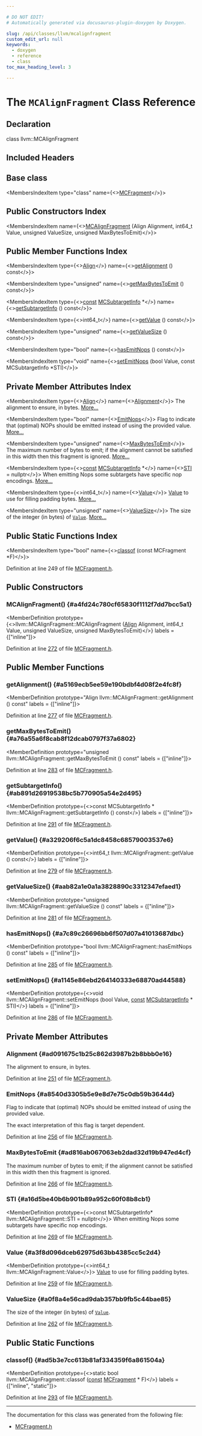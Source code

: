 ```yaml
---

# DO NOT EDIT!
# Automatically generated via docusaurus-plugin-doxygen by Doxygen.

slug: /api/classes/llvm/mcalignfragment
custom_edit_url: null
keywords:
  - doxygen
  - reference
  - class
toc_max_heading_level: 3

---
```





# The `MCAlignFragment` Class Reference

<DoxygenPage pluginConfig={pluginConfig}>



## Declaration

<CodeBlock>class llvm::MCAlignFragment</CodeBlock>

## Included Headers

<IncludesList>
<IncludesListItem
  filePath="llvm/MC/MCFragment.h"
  permalink="/docs/api/files/include/include/llvm/include/llvm/mc/mcfragment-h"
  isLocal="true" />
</IncludesList>

## Base class

<MembersIndex>

<MembersIndexItem
  type="class"
  name={<><a href="/docs/api/classes/llvm/mcfragment">MCFragment</a></>}>
</MembersIndexItem>

</MembersIndex>

## Public Constructors Index

<MembersIndex>

<MembersIndexItem
  name={<><a href="#a4fd24c780cf65830f1112f7dd7bcc5a1">MCAlignFragment</a> (Align Alignment, int64&#95;t Value, unsigned ValueSize, unsigned MaxBytesToEmit)</>}>
</MembersIndexItem>

</MembersIndex>

## Public Member Functions Index

<MembersIndex>

<MembersIndexItem
  type={<><a href="/docs/api/structs/llvm/align">Align</a></>}
  name={<><a href="#a5169ecb5ee59e190bdbf4d08f2e4fc8f">getAlignment</a> () const</>}>
</MembersIndexItem>

<MembersIndexItem
  type="unsigned"
  name={<><a href="#a76a55a6f8cab8f12dcab0797f37a6802">getMaxBytesToEmit</a> () const</>}>
</MembersIndexItem>

<MembersIndexItem
  type={<><a href="/docs/api/files/lib/lib/target/lib/target/aarch64/aarch64promoteconstant-cpp/#a90f8350fecae261c25be85d38b451bff">const</a> <a href="/docs/api/classes/llvm/mcsubtargetinfo">MCSubtargetInfo</a> &#42;</>}
  name={<><a href="#ab891d26919538bc5b770905a54e2d495">getSubtargetInfo</a> () const</>}>
</MembersIndexItem>

<MembersIndexItem
  type={<>int64&#95;t</>}
  name={<><a href="#a329206f6c5a1dc8458c68579003537e6">getValue</a> () const</>}>
</MembersIndexItem>

<MembersIndexItem
  type="unsigned"
  name={<><a href="#aab82a1e0a1a3828890c3312347efaed1">getValueSize</a> () const</>}>
</MembersIndexItem>

<MembersIndexItem
  type="bool"
  name={<><a href="#a7c89c26696bb6f507d07a41013687dbc">hasEmitNops</a> () const</>}>
</MembersIndexItem>

<MembersIndexItem
  type="void"
  name={<><a href="#a1145e86ebd264140333e68870ad44588">setEmitNops</a> (bool Value, const MCSubtargetInfo &#42;STI)</>}>
</MembersIndexItem>

</MembersIndex>

## Private Member Attributes Index

<MembersIndex>

<MembersIndexItem
  type={<><a href="/docs/api/structs/llvm/align">Align</a></>}
  name={<><a href="#ad091675c1b25c862d3987b2b8bbb0e16">Alignment</a></>}>
The alignment to ensure, in bytes. <a href="#ad091675c1b25c862d3987b2b8bbb0e16">More...</a>
</MembersIndexItem>

<MembersIndexItem
  type="bool"
  name={<><a href="#a8540d3305b5e9e8d7e75c0db59b3644d">EmitNops</a></>}>
Flag to indicate that (optimal) NOPs should be emitted instead of using the provided value. <a href="#a8540d3305b5e9e8d7e75c0db59b3644d">More...</a>
</MembersIndexItem>

<MembersIndexItem
  type="unsigned"
  name={<><a href="#ad816ab067063eb2dad32d19b947ed4cf">MaxBytesToEmit</a></>}>
The maximum number of bytes to emit; if the alignment cannot be satisfied in this width then this fragment is ignored. <a href="#ad816ab067063eb2dad32d19b947ed4cf">More...</a>
</MembersIndexItem>

<MembersIndexItem
  type={<><a href="/docs/api/files/lib/lib/target/lib/target/aarch64/aarch64promoteconstant-cpp/#a90f8350fecae261c25be85d38b451bff">const</a> <a href="/docs/api/classes/llvm/mcsubtargetinfo">MCSubtargetInfo</a> &#42;</>}
  name={<><a href="#a16d5be40b6b901b89a952c60f08b8cb1">STI</a> = nullptr</>}>
When emitting Nops some subtargets have specific nop encodings. <a href="#a16d5be40b6b901b89a952c60f08b8cb1">More...</a>
</MembersIndexItem>

<MembersIndexItem
  type={<>int64&#95;t</>}
  name={<><a href="#a3f8d096dceb62975d63bb4385cc5c2d4">Value</a></>}>
<a href="/docs/api/classes/llvm/value">Value</a> to use for filling padding bytes. <a href="#a3f8d096dceb62975d63bb4385cc5c2d4">More...</a>
</MembersIndexItem>

<MembersIndexItem
  type="unsigned"
  name={<><a href="#a0f8a4e56cad9dab357bb9fb5c44bae85">ValueSize</a></>}>
The size of the integer (in bytes) of <code><a href="/docs/api/classes/llvm/value">Value</a></code>. <a href="#a0f8a4e56cad9dab357bb9fb5c44bae85">More...</a>
</MembersIndexItem>

</MembersIndex>

## Public Static Functions Index

<MembersIndex>

<MembersIndexItem
  type="bool"
  name={<><a href="#ad5b3e7cc613b81af334359f6a861504a">classof</a> (const MCFragment &#42;F)</>}>
</MembersIndexItem>

</MembersIndex>


Definition at line 249 of file <a href="/docs/api/files/include/include/llvm/include/llvm/mc/mcfragment-h">MCFragment.h</a>.

<SectionDefinition>

## Public Constructors

### MCAlignFragment() {#a4fd24c780cf65830f1112f7dd7bcc5a1}

<MemberDefinition
  prototype={<>llvm::MCAlignFragment::MCAlignFragment (<a href="/docs/api/structs/llvm/align">Align</a> Alignment, int64&#95;t Value, unsigned ValueSize, unsigned MaxBytesToEmit)</>}
  labels = {["inline"]}>

Definition at line <a href="/docs/api/files/include/include/llvm/include/llvm/mc/mcfragment-h/#l00272">272</a> of file <a href="/docs/api/files/include/include/llvm/include/llvm/mc/mcfragment-h">MCFragment.h</a>.
</MemberDefinition>

</SectionDefinition>

<SectionDefinition>

## Public Member Functions

### getAlignment() {#a5169ecb5ee59e190bdbf4d08f2e4fc8f}

<MemberDefinition
  prototype="Align llvm::MCAlignFragment::getAlignment () const"
  labels = {["inline"]}>

Definition at line <a href="/docs/api/files/include/include/llvm/include/llvm/mc/mcfragment-h/#l00277">277</a> of file <a href="/docs/api/files/include/include/llvm/include/llvm/mc/mcfragment-h">MCFragment.h</a>.
</MemberDefinition>

### getMaxBytesToEmit() {#a76a55a6f8cab8f12dcab0797f37a6802}

<MemberDefinition
  prototype="unsigned llvm::MCAlignFragment::getMaxBytesToEmit () const"
  labels = {["inline"]}>

Definition at line <a href="/docs/api/files/include/include/llvm/include/llvm/mc/mcfragment-h/#l00283">283</a> of file <a href="/docs/api/files/include/include/llvm/include/llvm/mc/mcfragment-h">MCFragment.h</a>.
</MemberDefinition>

### getSubtargetInfo() {#ab891d26919538bc5b770905a54e2d495}

<MemberDefinition
  prototype={<>const MCSubtargetInfo &#42; llvm::MCAlignFragment::getSubtargetInfo () const</>}
  labels = {["inline"]}>

Definition at line <a href="/docs/api/files/include/include/llvm/include/llvm/mc/mcfragment-h/#l00291">291</a> of file <a href="/docs/api/files/include/include/llvm/include/llvm/mc/mcfragment-h">MCFragment.h</a>.
</MemberDefinition>

### getValue() {#a329206f6c5a1dc8458c68579003537e6}

<MemberDefinition
  prototype={<>int64&#95;t llvm::MCAlignFragment::getValue () const</>}
  labels = {["inline"]}>

Definition at line <a href="/docs/api/files/include/include/llvm/include/llvm/mc/mcfragment-h/#l00279">279</a> of file <a href="/docs/api/files/include/include/llvm/include/llvm/mc/mcfragment-h">MCFragment.h</a>.
</MemberDefinition>

### getValueSize() {#aab82a1e0a1a3828890c3312347efaed1}

<MemberDefinition
  prototype="unsigned llvm::MCAlignFragment::getValueSize () const"
  labels = {["inline"]}>

Definition at line <a href="/docs/api/files/include/include/llvm/include/llvm/mc/mcfragment-h/#l00281">281</a> of file <a href="/docs/api/files/include/include/llvm/include/llvm/mc/mcfragment-h">MCFragment.h</a>.
</MemberDefinition>

### hasEmitNops() {#a7c89c26696bb6f507d07a41013687dbc}

<MemberDefinition
  prototype="bool llvm::MCAlignFragment::hasEmitNops () const"
  labels = {["inline"]}>

Definition at line <a href="/docs/api/files/include/include/llvm/include/llvm/mc/mcfragment-h/#l00285">285</a> of file <a href="/docs/api/files/include/include/llvm/include/llvm/mc/mcfragment-h">MCFragment.h</a>.
</MemberDefinition>

### setEmitNops() {#a1145e86ebd264140333e68870ad44588}

<MemberDefinition
  prototype={<>void llvm::MCAlignFragment::setEmitNops (bool Value, <a href="/docs/api/files/lib/lib/target/lib/target/aarch64/aarch64promoteconstant-cpp/#a90f8350fecae261c25be85d38b451bff">const</a> <a href="/docs/api/classes/llvm/mcsubtargetinfo">MCSubtargetInfo</a> &#42; STI)</>}
  labels = {["inline"]}>

Definition at line <a href="/docs/api/files/include/include/llvm/include/llvm/mc/mcfragment-h/#l00286">286</a> of file <a href="/docs/api/files/include/include/llvm/include/llvm/mc/mcfragment-h">MCFragment.h</a>.
</MemberDefinition>

</SectionDefinition>

<SectionDefinition>

## Private Member Attributes

### Alignment {#ad091675c1b25c862d3987b2b8bbb0e16}

<MemberDefinition
  prototype="Align llvm::MCAlignFragment::Alignment">
The alignment to ensure, in bytes.

Definition at line <a href="/docs/api/files/include/include/llvm/include/llvm/mc/mcfragment-h/#l00251">251</a> of file <a href="/docs/api/files/include/include/llvm/include/llvm/mc/mcfragment-h">MCFragment.h</a>.
</MemberDefinition>

### EmitNops {#a8540d3305b5e9e8d7e75c0db59b3644d}

<MemberDefinition
  prototype="bool llvm::MCAlignFragment::EmitNops">
Flag to indicate that (optimal) NOPs should be emitted instead of using the provided value.

The exact interpretation of this flag is target dependent.

Definition at line <a href="/docs/api/files/include/include/llvm/include/llvm/mc/mcfragment-h/#l00256">256</a> of file <a href="/docs/api/files/include/include/llvm/include/llvm/mc/mcfragment-h">MCFragment.h</a>.
</MemberDefinition>

### MaxBytesToEmit {#ad816ab067063eb2dad32d19b947ed4cf}

<MemberDefinition
  prototype="unsigned llvm::MCAlignFragment::MaxBytesToEmit">
The maximum number of bytes to emit; if the alignment cannot be satisfied in this width then this fragment is ignored.

Definition at line <a href="/docs/api/files/include/include/llvm/include/llvm/mc/mcfragment-h/#l00266">266</a> of file <a href="/docs/api/files/include/include/llvm/include/llvm/mc/mcfragment-h">MCFragment.h</a>.
</MemberDefinition>

### STI {#a16d5be40b6b901b89a952c60f08b8cb1}

<MemberDefinition
  prototype={<>const MCSubtargetInfo&#42; llvm::MCAlignFragment::STI = nullptr</>}>
When emitting Nops some subtargets have specific nop encodings.

Definition at line <a href="/docs/api/files/include/include/llvm/include/llvm/mc/mcfragment-h/#l00269">269</a> of file <a href="/docs/api/files/include/include/llvm/include/llvm/mc/mcfragment-h">MCFragment.h</a>.
</MemberDefinition>

### Value {#a3f8d096dceb62975d63bb4385cc5c2d4}

<MemberDefinition
  prototype={<>int64&#95;t llvm::MCAlignFragment::Value</>}>
<a href="/docs/api/classes/llvm/value">Value</a> to use for filling padding bytes.

Definition at line <a href="/docs/api/files/include/include/llvm/include/llvm/mc/mcfragment-h/#l00259">259</a> of file <a href="/docs/api/files/include/include/llvm/include/llvm/mc/mcfragment-h">MCFragment.h</a>.
</MemberDefinition>

### ValueSize {#a0f8a4e56cad9dab357bb9fb5c44bae85}

<MemberDefinition
  prototype="unsigned llvm::MCAlignFragment::ValueSize">
The size of the integer (in bytes) of <code><a href="/docs/api/classes/llvm/value">Value</a></code>.

Definition at line <a href="/docs/api/files/include/include/llvm/include/llvm/mc/mcfragment-h/#l00262">262</a> of file <a href="/docs/api/files/include/include/llvm/include/llvm/mc/mcfragment-h">MCFragment.h</a>.
</MemberDefinition>

</SectionDefinition>

<SectionDefinition>

## Public Static Functions

### classof() {#ad5b3e7cc613b81af334359f6a861504a}

<MemberDefinition
  prototype={<>static bool llvm::MCAlignFragment::classof (<a href="/docs/api/files/lib/lib/target/lib/target/aarch64/aarch64promoteconstant-cpp/#a90f8350fecae261c25be85d38b451bff">const</a> <a href="/docs/api/classes/llvm/mcfragment">MCFragment</a> &#42; F)</>}
  labels = {["inline", "static"]}>

Definition at line <a href="/docs/api/files/include/include/llvm/include/llvm/mc/mcfragment-h/#l00293">293</a> of file <a href="/docs/api/files/include/include/llvm/include/llvm/mc/mcfragment-h">MCFragment.h</a>.
</MemberDefinition>

</SectionDefinition>

<hr/>

The documentation for this class was generated from the following file:

<ul>
<li><a href="/docs/api/files/include/include/llvm/include/llvm/mc/mcfragment-h">MCFragment.h</a></li>
</ul>

</DoxygenPage>
